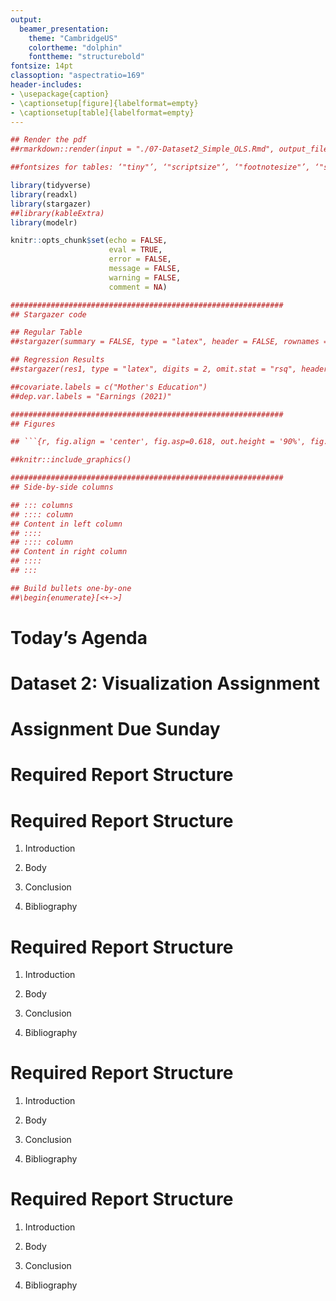 ```yaml
---
output:
  beamer_presentation:
    theme: "CambridgeUS"
    colortheme: "dolphin"
    fonttheme: "structurebold"
fontsize: 14pt
classoption: "aspectratio=169"
header-includes:
- \usepackage{caption}
- \captionsetup[figure]{labelformat=empty}
- \captionsetup[table]{labelformat=empty}
---
```


```r
## Render the pdf
##rmarkdown::render(input = "./07-Dataset2_Simple_OLS.Rmd", output_file = "./07-Dataset2_Simple_OLS.pdf")

##fontsizes for tables: ‘"tiny"’, ‘"scriptsize"’, ‘"footnotesize"’, ‘"small"’, ‘"normalsize"’, ‘"large"’, ‘"Large"’, ‘"LARGE"’, ‘"huge"’, ‘"Huge"’

library(tidyverse)
library(readxl)
library(stargazer)
##library(kableExtra)
library(modelr)

knitr::opts_chunk$set(echo = FALSE,
                      eval = TRUE,
                      error = FALSE,
                      message = FALSE,
                      warning = FALSE,
                      comment = NA)

#############################################################
## Stargazer code

## Regular Table
##stargazer(summary = FALSE, type = "latex", header = FALSE, rownames = FALSE, float = FALSE)

## Regression Results
##stargazer(res1, type = "latex", digits = 2, omit.stat = "rsq", header = FALSE, font.size = "footnotesize", star.cutoffs = .05, notes = "*p < 0.05", notes.append = FALSE, dep.var.caption = "", float = FALSE)

##covariate.labels = c("Mother's Education")
##dep.var.labels = "Earnings (2021)"

#############################################################
## Figures

## ```{r, fig.align = 'center', fig.asp=0.618, out.height = '90%', fig.width = 5}

##knitr::include_graphics()

#############################################################
## Side-by-side columns

## ::: columns
## :::: column
## Content in left column
## ::::
## :::: column
## Content in right column
## ::::
## :::

## Build bullets one-by-one
##\begin{enumerate}[<+->]

```


# Today's Agenda

\vspace{.2in}

\begin{Large}
\textbf{Dataset 2}

\vspace{.15in}

Simple OLS Assignment Due Sunday

\end{Large}

\vspace{.5in}

\begin{center}
Justin Leinaweaver (Spring 2022)
\end{center}



# Dataset 2: Visualization Assignment

\begin{large}

\textbf{The Motivating Problem}

\begin{itemize}
\item Why do some countries attract greater levels of investment than others?
\end{itemize}

\vspace{.2in}

\textbf{Operationalizing the Outcome}

\begin{itemize}
\item Foreign direct investment, net inflows (BoP, current US\$)
\end{itemize}

\end{large}



# Assignment Due Sunday

\begin{center}
\begin{huge}
Details on Moodle under the "Assignments" tab
\end{huge}
\end{center}


# Required Report Structure
\begin{Large}
1. Introduction

2. Body

3. Conclusion

4. Bibliography

\end{Large}



# Required Report Structure

1. Introduction
\begin{itemize}
\item What is the question?
\item Why should we care?
\item Thesis statement
\end{itemize}

2. Body

3. Conclusion

4. Bibliography



# Required Report Structure

1. Introduction

2. Body
\begin{itemize}
\item Each premise gets its own paragraph(s)
\item Each premise REQUIRES evidence
\end{itemize}

3. Conclusion

4. Bibliography



# Required Report Structure

1. Introduction

2. Body

3. Conclusion
\begin{itemize}
\item What did you find?
\item How confident are you in the results?
\end{itemize}

4. Bibliography



# Required Report Structure

1. Introduction

2. Body

3. Conclusion

4. Bibliography
\begin{itemize}
\item List the source of all external arguments and data used
\end{itemize}




